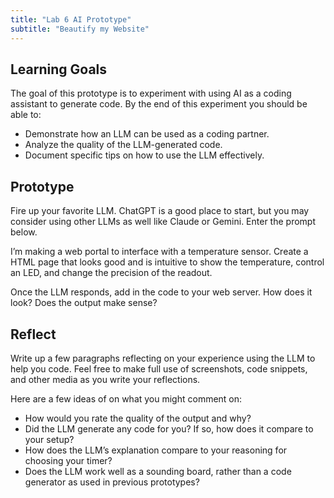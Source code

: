 ```yaml
---
title: "Lab 6 AI Prototype"
subtitle: "Beautify my Website"
---
```


## Learning Goals

The goal of this prototype is to experiment with using AI as a coding assistant to generate code. By the end of this experiment you should be able to:

- Demonstrate how an LLM can be used as a coding partner.
- Analyze the quality of the LLM-generated code.
- Document specific tips on how to use the LLM effectively.

## Prototype

Fire up your favorite LLM. ChatGPT is a good place to start, but you may consider using other LLMs as well like Claude or Gemini. Enter the prompt below.

::: {.callout-note title="LLM Prompt"}
I'm making a web portal to interface with a temperature sensor. 
Create a HTML page that looks good and is intuitive to show the temperature, control an LED, and change the precision of the readout.
:::

Once the LLM responds, add in the code to your web server. How does it look? Does the output make sense?

## Reflect

Write up a few paragraphs reflecting on your experience using the LLM to help you code. Feel free to make full use of screenshots, code snippets, and other media as you write your reflections.

Here are a few ideas of on what you might comment on:

- How would you rate the quality of the output and why?
- Did the LLM generate any code for you? If so, how does it compare to your setup?
- How does the LLM's explanation compare to your reasoning for choosing your timer?
- Does the LLM work well as a sounding board, rather than a code generator as used in previous prototypes?

